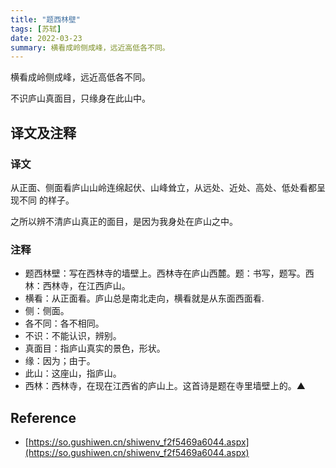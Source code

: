 ```yaml
---
title: "题西林壁"
tags: [苏轼]
date: 2022-03-23
summary: 横看成岭侧成峰，远近高低各不同。
---
```


横看成岭侧成峰，远近高低各不同。

不识庐山真面目，只缘身在此山中。

## 译文及注释

### 译文

从正面、侧面看庐山山岭连绵起伏、山峰耸立，从远处、近处、高处、低处看都呈现不同
的样子。

之所以辨不清庐山真正的面目，是因为我身处在庐山之中。

### 注释

- 题西林壁：写在西林寺的墙壁上。西林寺在庐山西麓。题：书写，题写。西林：西林寺，在江西庐山。
- 横看：从正面看。庐山总是南北走向，横看就是从东面西面看.
- 侧：侧面。
- 各不同：各不相同。
- 不识：不能认识，辨别。
- 真面目：指庐山真实的景色，形状。
- 缘：因为；由于。
- 此山：这座山，指庐山。
- 西林：西林寺，在现在江西省的庐山上。这首诗是题在寺里墙壁上的。▲

## Reference

- [https://so.gushiwen.cn/shiwenv_f2f5469a6044.aspx](https://so.gushiwen.cn/shiwenv_f2f5469a6044.aspx)